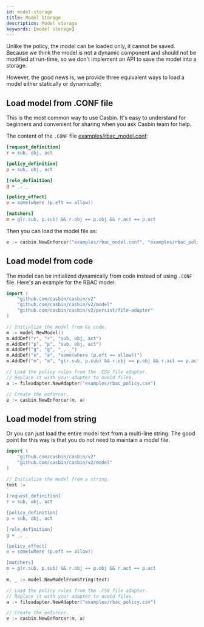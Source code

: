 ```yaml
---
id: model-storage
title: Model Storage
description: Model storage
keywords: [model storage]
---
```


Unlike the policy, the model can be loaded only, it cannot be saved. Because we think the model is not a dynamic component and should not be modified at run-time, so we don't implement an API to save the model into a storage.

However, the good news is, we provide three equivalent ways to load a model either statically or dynamically:

## Load model from .CONF file

This is the most common way to use Casbin. It's easy to understand for beginners and convenient for sharing when you ask Casbin team for help.

The content of the ``.CONF`` file [examples/rbac_model.conf](https://github.com/casbin/casbin/blob/master/examples/rbac_model.conf):

```ini
[request_definition]
r = sub, obj, act

[policy_definition]
p = sub, obj, act

[role_definition]
g = _, _

[policy_effect]
e = some(where (p.eft == allow))

[matchers]
m = g(r.sub, p.sub) && r.obj == p.obj && r.act == p.act
```

Then you can load the model file as:

```go
e := casbin.NewEnforcer("examples/rbac_model.conf", "examples/rbac_policy.csv")
```

## Load model from code

The model can be initialized dynamically from code instead of using ``.CONF`` file. Here's an example for the RBAC model:

```go
import (
	"github.com/casbin/casbin/v2"
	"github.com/casbin/casbin/v2/model"
	"github.com/casbin/casbin/v2/persist/file-adapter"
)

// Initialize the model from Go code.
m := model.NewModel()
m.AddDef("r", "r", "sub, obj, act")
m.AddDef("p", "p", "sub, obj, act")
m.AddDef("g", "g", "_, _")
m.AddDef("e", "e", "some(where (p.eft == allow))")
m.AddDef("m", "m", "g(r.sub, p.sub) && r.obj == p.obj && r.act == p.act")

// Load the policy rules from the .CSV file adapter.
// Replace it with your adapter to avoid files.
a := fileadapter.NewAdapter("examples/rbac_policy.csv")

// Create the enforcer.
e := casbin.NewEnforcer(m, a)
```

## Load model from string

Or you can just load the entire model text from a multi-line string. The good point for this way is that you do not need to maintain a model file.

```go
import (
	"github.com/casbin/casbin/v2"
	"github.com/casbin/casbin/v2/model"
)

// Initialize the model from a string.
text :=
`
[request_definition]
r = sub, obj, act

[policy_definition]
p = sub, obj, act

[role_definition]
g = _, _

[policy_effect]
e = some(where (p.eft == allow))

[matchers]
m = g(r.sub, p.sub) && r.obj == p.obj && r.act == p.act
`
m, _ := model.NewModelFromString(text)

// Load the policy rules from the .CSV file adapter.
// Replace it with your adapter to avoid files.
a := fileadapter.NewAdapter("examples/rbac_policy.csv")

// Create the enforcer.
e := casbin.NewEnforcer(m, a)
```
